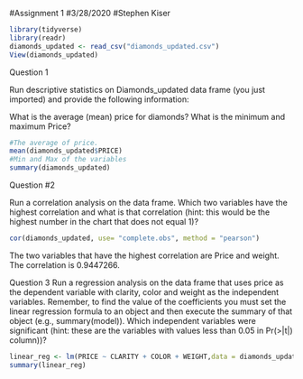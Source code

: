 #Assignment 1
#3/28/2020
#Stephen Kiser
```{r loading in tidyverse and Diamonds}
library(tidyverse)
library(readr)
diamonds_updated <- read_csv("diamonds_updated.csv")
View(diamonds_updated)
```

Question 1

Run descriptive statistics on Diamonds_updated data frame (you just imported) and provide the following information:

What is the average (mean) price for diamonds?
What is the minimum and maximum Price?

```{r Question 1}
#The average of price.
mean(diamonds_updated$PRICE)
#Min and Max of the variables
summary(diamonds_updated)
```
Question #2

Run a correlation analysis on the data frame.  Which two variables have the highest correlation and what is that correlation (hint: this would be the highest number in the chart that does not equal 1)?
```{r Question2}
cor(diamonds_updated, use= "complete.obs", method = "pearson")
```

The two variables that have the highest correlation are Price and weight.  The correlation is 0.9447266.


Question 3
Run a regression analysis on the data frame that uses price as the dependent variable with clarity, color and weight as the independent variables.  Remember, to find the value of the coefficients you must set the linear regression formula to an object and then execute the summary of that object (e.g., summary(model)). Which independent variables were significant (hint: these are the variables with values less than 0.05 in Pr(>|t|) column))?
```{r Question 3}
linear_reg <- lm(PRICE ~ CLARITY + COLOR + WEIGHT,data = diamonds_updated)
summary(linear_reg)
```


